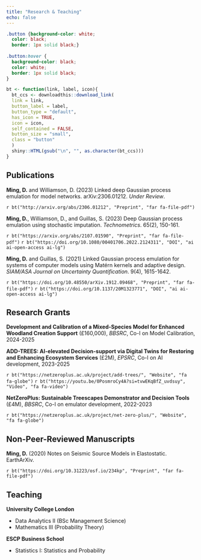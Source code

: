 ```yaml
---
title: "Research & Teaching"
echo: false
---
```


<link rel="stylesheet" href="https://use.fontawesome.com/releases/v5.12.1/css/all.css" crossorigin="anonymous">
<link rel="stylesheet" href="https://cdn.jsdelivr.net/gh/jpswalsh/academicons@1/css/academicons.min.css">

```css
.button {background-color: white;
  color: black;
  border: 1px solid black;}
  
.button:hover {
  background-color: black;
  color: white;
  border: 1px solid black;
}
```

```r
bt <- function(link, label, icon){
  bt_ccs <- downloadthis::download_link(
  link = link,
  button_label = label,
  button_type = "default",
  has_icon = TRUE,
  icon = icon,
  self_contained = FALSE,
  button_size = "small",
  class = "button"
  ) 
  shiny::HTML(gsub("\n", "", as.character(bt_ccs)))
}
```

## Publications

**Ming, D.** and Williamson, D. (2023) Linked deep Gaussian process emulation for model networks. arXiv:2306.01212. _Under Review_.

`r bt("http://arxiv.org/abs/2306.01212", "Preprint", "far fa-file-pdf")`

**Ming, D.**, Williamson, D., and Guillas, S. (2023) Deep Gaussian process emulation using stochastic imputation. _Technometrics_. 65(2), 150-161.

`r bt("https://arxiv.org/abs/2107.01590", "Preprint", "far fa-file-pdf")` `r bt("https://doi.org/10.1080/00401706.2022.2124311", "DOI", "ai ai-open-access ai-lg")`  

**Ming, D.** and Guillas, S. (2021) Linked Gaussian process emulation for systems of computer models using Matérn kernels and adaptive design. _SIAM/ASA Journal on Uncertainty Quantification_. 9(4), 1615-1642.

`r bt("https://doi.org/10.48550/arXiv.1912.09468", "Preprint", "far fa-file-pdf")` `r bt("https://doi.org/10.1137/20M1323771", "DOI", "ai ai-open-access ai-lg")`

## Research Grants

**Development and Calibration of a Mixed-Species Model for Enhanced Woodland Creation Support** (£160,000), _BBSRC_, Co-I on Model Calibration, 2024-2025

**ADD-TREES: AI-elevated Decision-support via Digital Twins for Restoring and Enhancing Ecosystem Services** (£2M), _EPSRC_, Co-I on AI development, 2023-2025

`r bt("https://netzeroplus.ac.uk/project/add-trees/", "Website", "fa fa-globe")` `r bt("https://youtu.be/0PosmroCy4A?si=tvwEKqBfZ_uvdsuy", "Video", "fa fa-video")`
 
**NetZeroPlus: Sustainable Treescapes Demonstrator and Decision Tools** (£4M), _BBSRC_, Co-I on emulator development, 2022-2023

`r bt("https://netzeroplus.ac.uk/project/net-zero-plus/", "Website", "fa fa-globe")`

## Non-Peer-Reviewed Manuscripts

**Ming, D.** (2020) Notes on Seismic Source Models in Elastostatic. EarthArXiv.

`r bt("https://doi.org/10.31223/osf.io/234kp", "Preprint", "far fa-file-pdf")`

## Teaching

**University College London**

- Data Analytics II (BSc Management Science)
- Mathematics III (Probability Theory)

**ESCP Business School**

- Statistics I: Statistics and Probability



